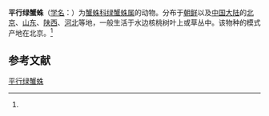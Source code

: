{{Speciesbox
| name = 平行绿蟹蛛
| status = 
| status_system = 
| image = 
| genus = Oxytate
| species = parallela
| authority = (Simon, 1880)<ref name='id14566'>{{cite web| url =http://www.bioinfo.cn/db05/BjdwSpecies.php?action=view&id=14566| title =平行绿蟹蛛| work =《中国动物物种编目数据库》| publisher =中国科学院微生物研究所| author =中国科学院动物研究所| accessdate =2009-04-28| deadurl =yes| archiveurl =https://web.archive.org/web/20160305055006/http://www.bioinfo.cn/db05/BjdwSpecies.php?action=view&id=14566| archivedate =2016-03-05}}</ref>
}}

'''平行绿蟹蛛'''（[[学名|学名]]：{{lang|la|''Oxytate parallela''}}）为[[蟹蛛科|蟹蛛科]][[绿蟹蛛属|绿蟹蛛属]]的动物。分布于[[朝鲜|朝鲜]]以及[[中国大陆|中国大陆]]的[[北京|北京]]、[[山东|山东]]、[[陕西|陕西]]、[[河北|河北]]等地，一般生活于水边核桃树叶上或草丛中。该物种的模式产地在北京。<ref name='id14566'/>

== 参考文献 ==
{{reflist}}

{{Wikispecies|Oxytate parallela}}
{{Taxonbar|from=Q780324}}

[[Category:绿蟹蛛属|平行绿蟹蛛]]


{{蜘蛛小作品}}